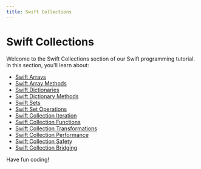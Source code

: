 ```yaml
---
title: Swift Collections
---
```


# Swift Collections

Welcome to the Swift Collections section of our Swift programming tutorial. In this section, you'll learn about:

- [Swift Arrays](./0-swift-arrays.mdx)
- [Swift Array Methods](./1-swift-array-methods.mdx)
- [Swift Dictionaries](./2-swift-dictionaries.mdx)
- [Swift Dictionary Methods](./3-swift-dictionary-methods.mdx)
- [Swift Sets](./4-swift-sets.mdx)
- [Swift Set Operations](./5-swift-set-operations.mdx)
- [Swift Collection Iteration](./6-swift-collection-iteration.mdx)
- [Swift Collection Functions](./7-swift-collection-functions.mdx)
- [Swift Collection Transformations](./8-swift-collection-transformations.mdx)
- [Swift Collection Performance](./9-swift-collection-performance.mdx)
- [Swift Collection Safety](./10-swift-collection-safety.mdx)
- [Swift Collection Bridging](./11-swift-collection-bridging.mdx)

Have fun coding!